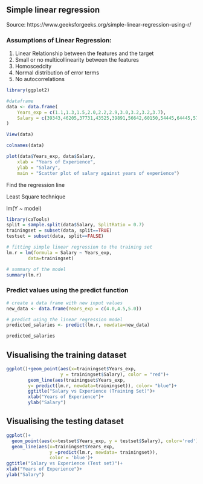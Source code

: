 ## Simple linear regression

Source: https://www.geeksforgeeks.org/simple-linear-regression-using-r/

### Assumptions of Linear Regression:
1. Linear Relationship between the features and the target
2. Small or no multicollinearity between the features
3. Homoscedcity
4. Normal distribution of error terms
5. No autocorrelations 

```r
library(ggplot2)
```

```r
#dataframe
data <- data.frame(
    Years_exp = c(1.1,1.3,1.5,2.0,2.2,2.9,3.0,3.2,3.2,3.7),
    Salary = c(39343,46205,37731,43525,39891,56642,60150,54445,64445,57189)
)
```

```r
View(data)
```

```r
colnames(data)
```

```r
plot(data$Years_exp, data$Salary,
    xlab = "Years of Experience",
    ylab = "Salary",
    main = "Scatter plot of salary against years of experience")
```

Find the regression line

Least Square technique

lm(Y ~ model)

```r
library(caTools)
split = sample.split(data$Salary, SplitRatio = 0.7)
trainingset = subset(data, split==TRUE)
testset = subset(data, split==FALSE)

# fitting simple linear regression to the training set
lm.r = lm(formula = Salary ~ Years_exp,
        data=trainingset)

# summary of the model
summary(lm.r)
```

### Predict values using the predict function
```r
# create a data frame with new input values
new_data <- data.frame(Years_exp = c(4.0,4.5,5.0))

# predict using the linear regression model
predicted_salaries <- predict(lm.r, newdata=new_data)

predicted_salaries
```

## Visualising the training dataset
```r
ggplot()+geom_point(aes(x=trainingset$Years_exp,
                    y = trainingset$Salary), color = "red")+
        geom_line(aes(trainingset$Years_exp,
        y= predict(lm.r, newdata=trainingset)), color= "blue")+
        ggtitle("Salary vs Experience (Training Set)")+
        xlab("Years of Experience")+
        ylab("Salary")
```

## Visualising the testing dataset
```r
ggplot()+
  geom_point(aes(x=testset$Years_exp, y = testset$Salary), color='red')+
  geom_line(aes(x=trainingset$Years_exp,
                y =predict(lm.r, newdata= trainingset)),
                color = 'blue')+
ggtitle("Salary vs Experience (Test set)")+
xlab("Years of Experience")+
ylab("Salary")
```